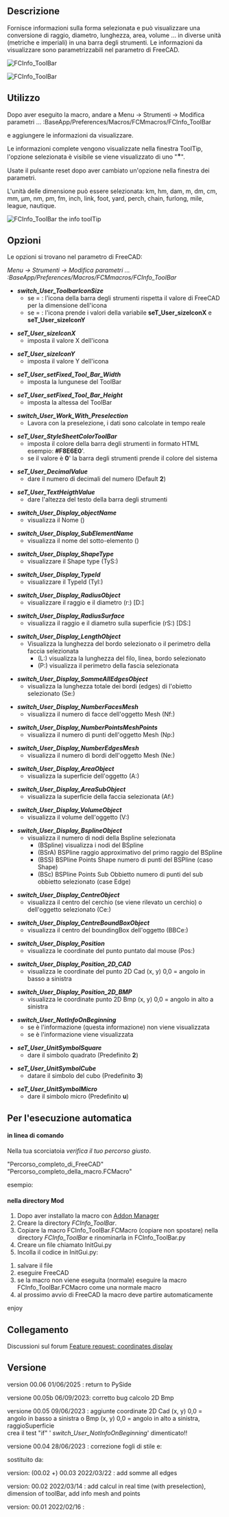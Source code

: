 <languages/>

<div class="mw-translate-fuzzy">
{{Macro
|Name=Macro FCCInfo ToolBar
|Icon=FCInfoToolBar.png
|Description=Fornisce informazioni sulla forma selezionata e può visualizzare una conversione di raggio, diametro, lunghezza, area, volume ... in diverse unità (metriche e imperiali) in una barra degli strumenti in real tempo. Le informazioni da visualizzare sono parametrizzabili nel parametro di FreeCAD.
|Author=Mario52
|Version=00.05b
|Date=2023/09/06
|FCVersion=0.18 and more
|Download=[https://wiki.freecad.org/images/9/9d/FCInfoToolBar.png ToolBar Icon]
|SeeAlso=[[Arch_Survey/it|Arch Survey]], [[Macro_FCInfo/it|Macro FCInfo]], [[Macro_FCInfoGlass/it|Macro FCInfoGlass]]
}}
</div>

<span id="Description"></span>
==Descrizione==

Fornisce informazioni sulla forma selezionata e può visualizzare una conversione di raggio, diametro, lunghezza, area, volume ... in diverse unità (metriche e imperiali) in una barra degli strumenti. Le informazioni da visualizzare sono parametrizzabili nel parametro di FreeCAD.

{{Codeextralink|https://gist.githubusercontent.com/mario52a/e382adbe41747788ad15a18eb206a872/raw/deeace9322c681959ecbe29ba7225f4bc958c4e0/FCInfo_ToolBar.FCMacro}}

[[Image:Macro_FCInfo_ToolBar_00.png|FCInfo_ToolBar]]
{{Caption|FCInfo_ToolBar}}

[[File:FCInfo_ToolBar_Animate01.gif|FCInfo_ToolBar]]
{{Caption|Barra degli strumenti FCInfo in azione}}

<span id="Usage"></span>
==Utilizzo==

Dopo aver eseguito la macro, andare a Menu → Strumenti → Modifica parametri ... :BaseApp/Preferences/Macros/FCMmacros/FCInfo_ToolBar

e aggiungere le informazioni da visualizzare.

Le informazioni complete vengono visualizzate nella finestra ToolTip, l'opzione selezionata è visibile se viene visualizzato di uno "<big>*</big>".

Usate il pulsante reset dopo aver cambiato un'opzione nella finestra dei parametri.

L'unità delle dimensione può essere selezionata:
km, hm, dam, m, dm, cm, mm, µm, nm, pm, fm, inch, link, foot, yard, perch, chain, furlong, mile, league, nautique.

[[Image:Macro_FCInfo_ToolBar_01.png|FCInfo_ToolBar the info toolTip]]
{{Caption|FCInfo_ToolBar the info toolTip}}

<span id="Options"></span>
==Opzioni==

Le opzioni si trovano nel parametro di FreeCAD:

''Menu → Strumenti → Modifica parametri ... :BaseApp/Preferences/Macros/FCMmacros/FCInfo_ToolBar'' 

*'''''switch_User_ToolbarIconSize'''''
** se = {{FALSE}}: l'icona della barra degli strumenti rispetta il valore di FreeCAD per la dimensione dell'icona
** se = {{TRUE}}: l'icona prende i valori della variabile '''seT_User_sizeIconX''' e '''seT_User_sizeIconY'''

*'''''seT_User_sizeIconX'''''
**imposta il valore X dell'icona

*'''''seT_User_sizeIconY'''''
**imposta il valore Y dell'icona

*'''''seT_User_setFixed_Tool_Bar_Width'''''
**imposta la lungunese del ToolBar

*'''''seT_User_setFixed_Tool_Bar_Height'''''
**imposta la altessa del ToolBar

*'''''switch_User_Work_With_Preselection'''''
**Lavora con la preselezione, i dati sono calcolate in tempo reale

*'''''seT_User_StyleSheetColorToolBar'''''
**imposta il colore della barra degli strumenti in formato HTML esempio: '''#F8E6E0''''.
**se il valore è '''0'''' la barra degli strumenti prende il colore del sistema 

*'''''seT_User_DecimalValue'''''
**dare il numero di decimali del numero (Default '''2''')

*'''''seT_User_TextHeigthValue'''''
**dare l'altezza del testo della barra degli strumenti

*'''''switch_User_Display_objectName'''''
** visualizza il Nome ()

*'''''switch_User_Display_SubElementName'''''
**visualizza il nome del sotto-elemento ()

*'''''switch_User_Display_ShapeType'''''
**visualizzare il Shape type (TyS:)

*'''''switch_User_Display_TypeId'''''
**visualizzare il TypeId (TyI:)

*'''''switch_User_Display_RadiusObject'''''
**visualizzare il raggio e il diametro (r:) [D:]

*'''''switch_User_Display_RadiusSurface'''''
**visualizza il raggio e il diametro sulla superficie (rS:) [DS:]

*'''''switch_User_Display_LengthObject'''''
**Visualizza la lunghezza del bordo selezionato o il perimetro della faccia selezionata
***(L:) visualizza la lunghezza del filo, linea, bordo selezionato
***(P:) visualizza il perimetro della fascia selezionata

*'''''switch_User_Display_SommeAllEdgesObject'''''
**visualizza la lunghezza totale dei bordi (edges) di l'obietto selezionato (Se:)

*'''''switch_User_Display_NumberFacesMesh'''''
**visualizza il numero di facce dell'oggetto Mesh (Nf:)

*'''''switch_User_Display_NumberPointsMeshPoints'''''
**visualizza il numero di punti dell'oggetto Mesh (Np:)

*'''''switch_User_Display_NumberEdgesMesh'''''
**visualizza il numero di bordi dell'oggetto Mesh (Ne:)

*'''''switch_User_Display_AreaObject'''''
**visualizza la superficie dell'oggetto (A:)

*'''''switch_User_Display_AreaSubObject'''''
**visualizza la superficie della faccia selezionata (Af:)

*'''''switch_User_Display_VolumeObject'''''
**visualizza il volume dell'oggetto (V:)

*'''''switch_User_Display_BsplineObject'''''
**visualizza il numero di nodi della Bspline selezionata
***(BSpline) visualizza i nodi del BSpline
***(BSrA) BSPline raggio approximativo del primo raggio del BSpline
***(BSS) BSPline Points Shape numero di punti del BSPline (caso Shape)
***(BSc) BSPline Points Sub Obbietto numero di punti del sub obbietto selezionato (case Edge)

*'''''switch_User_Display_CentreObject'''''
**visualizza il centro del cerchio (se viene rilevato un cerchio) o dell'oggetto selezionato (Ce:)

*'''''switch_User_Display_CentreBoundBoxObject'''''
**visualizza il centro del boundingBox dell'oggetto (BBCe:)

*'''''switch_User_Display_Position'''''
**visualizza le coordinate del punto puntato dal mouse (Pos:)

*'''''switch_User_Display_Position_2D_CAD'''''
**visualizza le coordinate del punto 2D Cad (x, y) 0,0 = angolo in basso a sinistra

*'''''switch_User_Display_Position_2D_BMP'''''
**visualizza le coordinate punto 2D Bmp (x, y) 0,0 = angolo in alto a sinistra

*'''''switch_User_NotInfoOnBeginning'''''
**se è {{FALSE}} l'informazione (questa informazione) non viene visualizzata
**se è {{TRUE}} l'informazione viene visualizzata

*'''''seT_User_UnitSymbolSquare'''''
**dare il simbolo quadrato (Predefinito '''2''')

*'''''seT_User_UnitSymbolCube'''''
**datare il simbolo del cubo (Predefinito '''3''')

*'''''seT_User_UnitSymbolMicro'''''
**dare il simbolo micro (Predefinito '''u''')

<span id="For_automatic_Run"></span>
==Per l'esecuzione automatica==

<span id="in_command_line"></span>
====in linea di comando====

Nella tua scorciatoia ''verifica il tuo percorso giusto''.

"Percorso_completo_di_FreeCAD" "Percorso_completo_della_macro.FCMacro"

esempio:

{{Code|code=
"C:/FreeCAD_0.20.26858_Win-LPv12.5.4_vc17.x-x86-64/bin/FreeCAD.exe" "C:/Users/User/AppData/Roaming/FreeCAD/Macro/FCInfo_ToolBar.FCMacro"
}}

<span id="in_Mod_directory"></span>
==== nella directory Mod ====

#Dopo aver installato la macro con [[Std_AddonMgr/it|Addon Manager]]
#Creare la directory ''FCInfo_ToolBar''.
#Copiare la macro FCInfo_ToolBar.FCMacro (copiare non spostare) nella directory ''FCInfo_ToolBar'' e rinominarla in FCInfo_ToolBar.py
#Creare un file chiamato InitGui.py
#Incolla il codice in InitGui.py:

{{Code|code=
#### FC Version: 0.1 #16/02/2022
#### Mario52
#### FCInfo_ToolBar : mini FCInfo ####
#
import importlib
from importlib import reload
import FreeCAD, FreeCADGui
App = FreeCAD
Gui = FreeCADGui

<!--T:46-->
switch_User_NotRunAuto = FreeCAD.ParamGet("User parameter:BaseApp/Preferences/Macros/FCMmacros/FCInfo_ToolBar").GetBool("switch_User_NotRunAuto")
## switch_User_NotRunAuto 0 (False) = run the macro in begin
## switch_User_NotRunAuto 1 (True)  = not run automatic the macro

<!--T:47-->
if switch_User_NotRunAuto == False:
    import FCInfo_ToolBar
    #reload(FCInfo_ToolBar)
    FreeCAD.ParamGet("User parameter:BaseApp/Preferences/Macros/FCMmacros/FCInfo_ToolBar").SetBool("switch_User_NotRunAuto", False)
    #FreeCAD.Console.PrintMessage("InitGui Ok FCInfo_ToolBar" + "\n")
}}

#salvare il file
#eseguire FreeCAD
#se la macro non viene eseguita (normale) eseguire la macro FCInfo_ToolBar.FCMacro come una normale macro
#al prossimo avvio di FreeCAD la macro deve partire automaticamente
enjoy

<span id="Link"></span>
==Collegamento==

Discussioni sul forum [https://forum.freecadweb.org/viewtopic.php?f=8&t=66294 Feature request: coordinates display]

<span id="Version"></span>
==Versione==

version 00.06 01/06/2025 : return to PySide

versione 00.05b 06/09/2023: corretto bug calcolo 2D Bmp

versione 00.05 09/06/2023 : aggiunte coordinate 2D Cad (x, y) 0,0 = angolo in basso a sinistra o Bmp (x, y) 0,0 = angolo in alto a sinistra, raggioSuperficie<br>crea il test "if" ' ''switch_User_NotInfoOnBeginning''' dimenticato!!

versione 00.04 28/06/2023 : correzione fogli di stile e:

{{Code|code=
                        sommeEdgesSTR = str(sommeEdges)
}}
sostituito da:
{{Code|code=
                        sommeEdgesSTR = str(round(sommeEdges * uniteM, seT_User_DecimalValue)) + " " + uniteMs
}}

version: (00.02 +) 00.03 2022/03/22 : add somme all edges

version: 00.02 2022/03/14 : add calcul in real time (with preselection), dimension of toolBar, add info mesh and points

version: 00.01 2022/02/16 :
